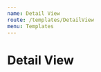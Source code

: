 ```yaml
---
name: Detail View
route: /templates/DetailView
menu: Templates
---
```







# Detail View

<Props of={DetailView} />

<Playground>
  <div className='metro'>
    <ThemeContext.Provider theme={theme}>
      <DetailView
      logo={logo}
      title='Name of group'
      descripton='Groups in Knowledge are groupings of Items and define the schema or structure of the custom data stored in those Items. '
      >
      </DetailView>
    </ThemeContext.Provider>
  </div>
</Playground>

